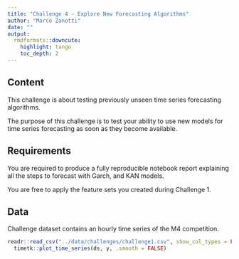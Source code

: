 ```yaml
---
title: "Challenge 4 - Explore New Forecasting Algorithms"
author: "Marco Zanotti"
date: ""
output: 
  rmdformats::downcute:
    highlight: tango
    toc_depth: 2
---
```


## Content

This challenge is about testing previously unseen time series forecasting
algorithms.  

The purpose of this challenge is to test your ability to use new models 
for time series forecasting as soon as they become available.  



## Requirements

You are required to produce a fully reproducible notebook report explaining 
all the steps to forecast with Garch, and KAN models.  

You are free to apply the feature sets you created during Challenge 1.    



## Data

Challenge dataset contains an hourly time series of the M4 competition.

```r
readr::read_csv("../data/challenges/challenge1.csv", show_col_types = FALSE) |> 
  timetk::plot_time_series(ds, y, .smooth = FALSE)
```

